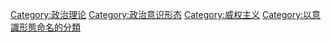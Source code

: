 {{catmain}}

[[Category:政治理论|Category:政治理论]]
[[Category:政治意识形态|Category:政治意识形态]]
[[Category:威权主义|Category:威权主义]]
[[Category:以意識形態命名的分類|Category:以意識形態命名的分類]]
